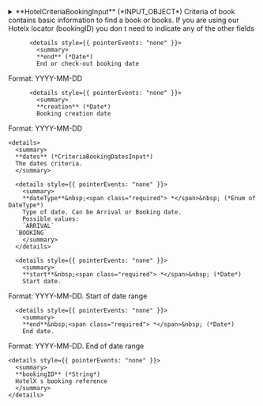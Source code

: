 
<details>
  <summary>
  **HotelCriteriaBookingInput** (*INPUT_OBJECT*)  
  Criteria of book contains basic information to find a book or books.
If you are using our Hotelx locator (bookingID) you don t need to indicate any of the other fields  
  </summary>
  
    <details style={{ pointerEvents: "none" }}>
      <summary>
      **accessCode** (*String*)  
      Name of the access that have to use in the request. Necessary if your search if by references or by dates.  
      </summary>
    </details>

    <details style={{ pointerEvents: "none" }}>
      <summary>
      **language** (*Language*)  
      The language code.  
      </summary>
    </details>

    <details style={{ pointerEvents: "none" }}>
      <summary>
      **typeSearch** (*Enum of BookingCriteriaType*)  
      The search type criteria. Necessary if your search if by references or by dates.  
      Possible values:  
      `DATES`  
    `REFERENCES`  
      </summary>
    </details>

    <details>
      <summary>
      **references** (*CriteriaBookingReferencesInput*)  
      The references criteria.  
      </summary>
  
      <details style={{ pointerEvents: "none" }}>
        <summary>
        **hotelCode**&nbsp;<span class="required"> *</span>&nbsp; (*String*)  
        The hotel code.  
        </summary>
      </details>

      <details style={{ pointerEvents: "none" }}>
        <summary>
        **currency**&nbsp;<span class="required"> *</span>&nbsp; (*Currency*)  
        The requested currency. The API will convert to this currency if supplier returns a different one.  
        </summary>
      </details>

      <details>
        <summary>
        **references**&nbsp;<span class="required"> *</span>&nbsp; (*BookReferenceInput*)  
        Contains all the reservation references.  
        </summary>
  
        <details style={{ pointerEvents: "none" }}>
          <summary>
          **client** (*String*)  
          The client's booking reference  
          </summary>
        </details>

        <details style={{ pointerEvents: "none" }}>
          <summary>
          **supplier** (*String*)  
          The supplier's booking reference  
          </summary>
        </details>

        <details style={{ pointerEvents: "none" }}>
          <summary>
          **hotel** (*String*)  
          The hotel's reference  
          </summary>
        </details>

        <details>
          <summary>
          **dates** (*BookReferenceDatesInput*)  
          Used to receive a list of all the reservations made in a specific type frame. However, even if you are looking for a specific booking using references,
this field may be mandatory for some suppliers.  
          </summary>
  
          <details style={{ pointerEvents: "none" }}>
            <summary>
            **start** (*Date*)  
            Start or check-in booking date
Format: YYYY-MM-DD  
            </summary>
          </details>

          <details style={{ pointerEvents: "none" }}>
            <summary>
            **end** (*Date*)  
            End or check-out booking date
Format: YYYY-MM-DD  
            </summary>
          </details>

          <details style={{ pointerEvents: "none" }}>
            <summary>
            **creation** (*Date*)  
            Booking creation date
Format: YYYY-MM-DD  
            </summary>
          </details>
        </details>
      </details>
    </details>

    <details>
      <summary>
      **dates** (*CriteriaBookingDatesInput*)  
      The dates criteria.  
      </summary>
  
      <details style={{ pointerEvents: "none" }}>
        <summary>
        **dateType**&nbsp;<span class="required"> *</span>&nbsp; (*Enum of DateType*)  
        Type of date. Can be Arrival or Booking date.  
        Possible values:  
        `ARRIVAL`  
      `BOOKING`  
        </summary>
      </details>

      <details style={{ pointerEvents: "none" }}>
        <summary>
        **start**&nbsp;<span class="required"> *</span>&nbsp; (*Date*)  
        Start date.
Format: YYYY-MM-DD.
Start of date range  
        </summary>
      </details>

      <details style={{ pointerEvents: "none" }}>
        <summary>
        **end**&nbsp;<span class="required"> *</span>&nbsp; (*Date*)  
        End date.
Format: YYYY-MM-DD.
End of date range  
        </summary>
      </details>
    </details>

    <details style={{ pointerEvents: "none" }}>
      <summary>
      **bookingID** (*String*)  
      HotelX s booking reference  
      </summary>
    </details>
  
</details>
